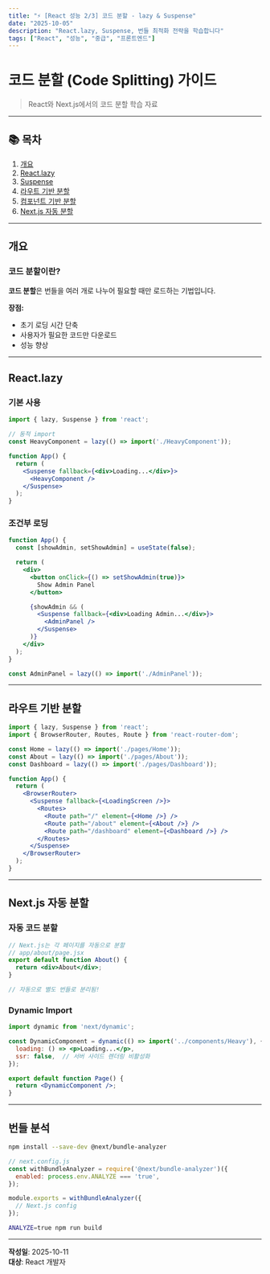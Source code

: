 ```yaml
---
title: "⚡ [React 성능 2/3] 코드 분할 - lazy & Suspense"
date: "2025-10-05"
description: "React.lazy, Suspense, 번들 최적화 전략을 학습합니다"
tags: ["React", "성능", "중급", "프론트엔드"]
---
```


# 코드 분할 (Code Splitting) 가이드

> React와 Next.js에서의 코드 분할 학습 자료

---

## 📚 목차

1. [개요](#개요)
2. [React.lazy](#reactlazy)
3. [Suspense](#suspense)
4. [라우트 기반 분할](#라우트-기반-분할)
5. [컴포넌트 기반 분할](#컴포넌트-기반-분할)
6. [Next.js 자동 분할](#nextjs-자동-분할)

---

## 개요

### 코드 분할이란?

**코드 분할**은 번들을 여러 개로 나누어 필요할 때만 로드하는 기법입니다.

**장점:**

- 초기 로딩 시간 단축
- 사용자가 필요한 코드만 다운로드
- 성능 향상

---

## React.lazy

### 기본 사용

```jsx
import { lazy, Suspense } from 'react';

// 동적 import
const HeavyComponent = lazy(() => import('./HeavyComponent'));

function App() {
  return (
    <Suspense fallback={<div>Loading...</div>}>
      <HeavyComponent />
    </Suspense>
  );
}
```

### 조건부 로딩

```jsx
function App() {
  const [showAdmin, setShowAdmin] = useState(false);

  return (
    <div>
      <button onClick={() => setShowAdmin(true)}>
        Show Admin Panel
      </button>

      {showAdmin && (
        <Suspense fallback={<div>Loading Admin...</div>}>
          <AdminPanel />
        </Suspense>
      )}
    </div>
  );
}

const AdminPanel = lazy(() => import('./AdminPanel'));
```

---

## 라우트 기반 분할

```jsx
import { lazy, Suspense } from 'react';
import { BrowserRouter, Routes, Route } from 'react-router-dom';

const Home = lazy(() => import('./pages/Home'));
const About = lazy(() => import('./pages/About'));
const Dashboard = lazy(() => import('./pages/Dashboard'));

function App() {
  return (
    <BrowserRouter>
      <Suspense fallback={<LoadingScreen />}>
        <Routes>
          <Route path="/" element={<Home />} />
          <Route path="/about" element={<About />} />
          <Route path="/dashboard" element={<Dashboard />} />
        </Routes>
      </Suspense>
    </BrowserRouter>
  );
}
```

---

## Next.js 자동 분할

### 자동 코드 분할

```jsx
// Next.js는 각 페이지를 자동으로 분할
// app/about/page.jsx
export default function About() {
  return <div>About</div>;
}

// 자동으로 별도 번들로 분리됨!
```

### Dynamic Import

```jsx
import dynamic from 'next/dynamic';

const DynamicComponent = dynamic(() => import('../components/Heavy'), {
  loading: () => <p>Loading...</p>,
  ssr: false,  // 서버 사이드 렌더링 비활성화
});

export default function Page() {
  return <DynamicComponent />;
}
```

---

## 번들 분석

```bash
npm install --save-dev @next/bundle-analyzer
```

```javascript
// next.config.js
const withBundleAnalyzer = require('@next/bundle-analyzer')({
  enabled: process.env.ANALYZE === 'true',
});

module.exports = withBundleAnalyzer({
  // Next.js config
});
```

```bash
ANALYZE=true npm run build
```

---

**작성일**: 2025-10-11  
**대상**: React 개발자
